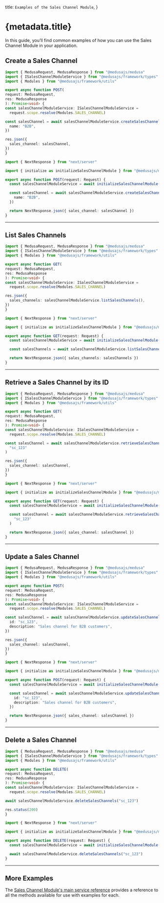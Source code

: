 
  title: `Examples of the Sales Channel Module`,
}

# {metadata.title}

In this guide, you’ll find common examples of how you can use the Sales Channel Module in your application.

## Create a Sales Channel

<CodeTabs groupId="app-type">
  <CodeTab label="Medusa API Router" value="medusa">

  ```ts
  import { MedusaRequest, MedusaResponse } from "@medusajs/medusa"
  import { ISalesChannelModuleService } from "@medusajs/framework/types"
  import { Modules } from "@medusajs/framework/utils"

export async function POST(
  request: MedusaRequest,
  res: MedusaResponse
): Promise<void> {
  const salesChannelModuleService: ISalesChannelModuleService =
    request.scope.resolve(Modules.SALES_CHANNEL)

  const salesChannel = await salesChannelModuleService.createSalesChannels({
    name: "B2B",
  })

  res.json({
    sales_channel: salesChannel,
  })
}
```

  </CodeTab>
  <CodeTab label="Next.js App Router" value="nextjs">

```ts
import { NextResponse } from "next/server"

import { initialize as initializeSalesChannelModule } from "@medusajs/medusa/sales-channel"

export async function POST(request: Request) {
  const salesChannelModuleService = await initializeSalesChannelModule()

  const salesChannel = await salesChannelModuleService.createSalesChannels({
    name: "B2B",
  })

  return NextResponse.json({ sales_channel: salesChannel })
}
```

  </CodeTab>
</CodeTabs>

---

## List Sales Channels

<CodeTabs groupId="app-type">
  <CodeTab label="Medusa API Router" value="medusa">

  ```ts
  import { MedusaRequest, MedusaResponse } from "@medusajs/medusa"
  import { ISalesChannelModuleService } from "@medusajs/framework/types"
  import { Modules } from "@medusajs/framework/utils"

export async function GET(
  request: MedusaRequest,
  res: MedusaResponse
): Promise<void> {
  const salesChannelModuleService: ISalesChannelModuleService =
    request.scope.resolve(Modules.SALES_CHANNEL)

  res.json({
    sales_channels: salesChannelModuleService.listSalesChannels(),
  })
}
```

  </CodeTab>
  <CodeTab label="Next.js App Router" value="nextjs">

```ts
import { NextResponse } from "next/server"

import { initialize as initializeSalesChannelModule } from "@medusajs/medusa/sales-channel"

export async function GET(request: Request) {
  const salesChannelModuleService = await initializeSalesChannelModule()

  const salesChannels = await salesChannelModuleService.listSalesChannels()

  return NextResponse.json({ sales_channels: salesChannels })
}
```

  </CodeTab>
</CodeTabs>

---

## Retrieve a Sales Channel by its ID

<CodeTabs groupId="app-type">
  <CodeTab label="Medusa API Router" value="medusa">

  ```ts
  import { MedusaRequest, MedusaResponse } from "@medusajs/medusa"
  import { ISalesChannelModuleService } from "@medusajs/framework/types"
  import { Modules } from "@medusajs/framework/utils"

export async function GET(
  request: MedusaRequest,
  res: MedusaResponse
): Promise<void> {
  const salesChannelModuleService: ISalesChannelModuleService =
    request.scope.resolve(Modules.SALES_CHANNEL)

  const salesChannel = await salesChannelModuleService.retrieveSalesChannel(
    "sc_123"
  )

  res.json({
    sales_channel: salesChannel,
  })
}
```

  </CodeTab>
  <CodeTab label="Next.js App Router" value="nextjs">

```ts
import { NextResponse } from "next/server"

import { initialize as initializeSalesChannelModule } from "@medusajs/medusa/sales-channel"

export async function GET(request: Request) {
  const salesChannelModuleService = await initializeSalesChannelModule()

  const salesChannel = await salesChannelModuleService.retrieveSalesChannel(
    "sc_123"
  )

  return NextResponse.json({ sales_channel: salesChannel })
}
```

  </CodeTab>
</CodeTabs>

---

## Update a Sales Channel

<CodeTabs groupId="app-type">
  <CodeTab label="Medusa API Router" value="medusa">

  ```ts
  import { MedusaRequest, MedusaResponse } from "@medusajs/medusa"
  import { ISalesChannelModuleService } from "@medusajs/framework/types"
  import { Modules } from "@medusajs/framework/utils"

export async function POST(
  request: MedusaRequest,
  res: MedusaResponse
): Promise<void> {
  const salesChannelModuleService: ISalesChannelModuleService =
    request.scope.resolve(Modules.SALES_CHANNEL)

  const salesChannel = await salesChannelModuleService.updateSalesChannels({
    id: "sc_123",
    description: "Sales channel for B2B customers",
  })

  res.json({
    sales_channel: salesChannel,
  })
}
```

  </CodeTab>
  <CodeTab label="Next.js App Router" value="nextjs">

```ts
import { NextResponse } from "next/server"

import { initialize as initializeSalesChannelModule } from "@medusajs/medusa/sales-channel"

export async function POST(request: Request) {
  const salesChannelModuleService = await initializeSalesChannelModule()

  const salesChannel = await salesChannelModuleService.updateSalesChannels({
    id: "sc_123",
    description: "Sales channel for B2B customers",
  })

  return NextResponse.json({ sales_channel: salesChannel })
}
```

  </CodeTab>
</CodeTabs>

---

## Delete a Sales Channel

<CodeTabs groupId="app-type">
  <CodeTab label="Medusa API Router" value="medusa">

  ```ts
  import { MedusaRequest, MedusaResponse } from "@medusajs/medusa"
  import { ISalesChannelModuleService } from "@medusajs/framework/types"
  import { Modules } from "@medusajs/framework/utils"

export async function DELETE(
  request: MedusaRequest,
  res: MedusaResponse
): Promise<void> {
  const salesChannelModuleService: ISalesChannelModuleService =
    request.scope.resolve(Modules.SALES_CHANNEL)

  await salesChannelModuleService.deleteSalesChannels("sc_123")

  res.status(200)
}
```

  </CodeTab>
  <CodeTab label="Next.js App Router" value="nextjs">

```ts
import { NextResponse } from "next/server"

import { initialize as initializeSalesChannelModule } from "@medusajs/medusa/sales-channel"

export async function DELETE(request: Request) {
  const salesChannelModuleService = await initializeSalesChannelModule()

  await salesChannelModuleService.deleteSalesChannels("sc_123")
}
```

  </CodeTab>
</CodeTabs>

---

## More Examples

The [Sales Channel Module's main service reference](/references/sales-channel) provides a reference to all the methods available for use with examples for each.
